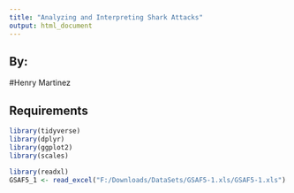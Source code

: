 ```yaml
---
title: "Analyzing and Interpreting Shark Attacks"
output: html_document
---
```



## By: 
#Henry Martinez




## Requirements

```r
library(tidyverse)
library(dplyr)
library(ggplot2)
library(scales)
```









```r
library(readxl)
GSAF5_1 <- read_excel("F:/Downloads/DataSets/GSAF5-1.xls/GSAF5-1.xls")

```



